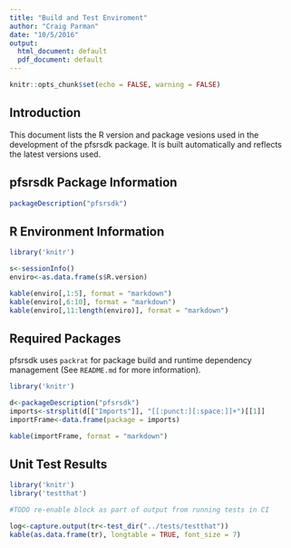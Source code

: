 ```yaml
---
title: "Build and Test Enviroment"
author: "Craig Parman"
date: "10/5/2016"
output:
  html_document: default
  pdf_document: default
---
```


```r
knitr::opts_chunk$set(echo = FALSE, warning = FALSE)
```
## Introduction

This document lists the R version and package vesions used in the development of
the pfsrsdk package. It is built automatically and reflects the latest
versions used. 

## pfsrsdk Package Information

```r
packageDescription("pfsrsdk")
```

## R Environment Information

```r
library('knitr')

s<-sessionInfo()
enviro<-as.data.frame(s$R.version)

kable(enviro[,1:5], format = "markdown")
kable(enviro[,6:10], format = "markdown")
kable(enviro[,11:length(enviro)], format = "markdown")
```

## Required Packages

pfsrsdk uses `packrat` for package build and runtime dependency management
(See `README.md` for more information).

```r
library('knitr')

d<-packageDescription("pfsrsdk")
imports<-strsplit(d[["Imports"]], "[[:punct:][:space:]]+")[[1]]
importFrame<-data.frame(package = imports)

kable(importFrame, format = "markdown")
```

## Unit Test Results

```r
library('knitr')
library('testthat')

#TODO re-enable block as part of output from running tests in CI 

log<-capture.output(tr<-test_dir("../tests/testthat"))
kable(as.data.frame(tr), longtable = TRUE, font_size = 7)
```
